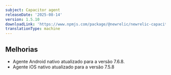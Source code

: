 ```yaml
---
subject: Capacitor agent
releaseDate: '2025-08-14'
version: 1.5.10
downloadLink: 'https://www.npmjs.com/package/@newrelic/newrelic-capacitor-plugin/v/1.5.10'
translationType: machine
---
```


## Melhorias

* Agente Android nativo atualizado para a versão 7.6.8.
* Agente iOS nativo atualizado para a versão 7.5.8